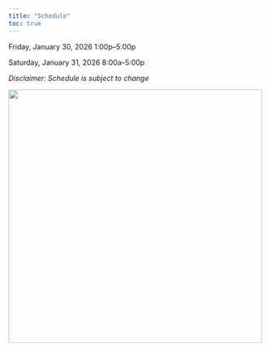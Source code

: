 ```yaml
---
title: "Schedule"
toc: true
---
```


Friday, January 30, 2026 1:00p--5:00p

Saturday, January 31, 2026 8:00a--5:00p

*Disclaimer: Schedule is subject to change*

[![](../assets/rice.png){width=500 fig-align="center"}](https://sport.rice.edu/sport-analytics-major){target="_blank"}
